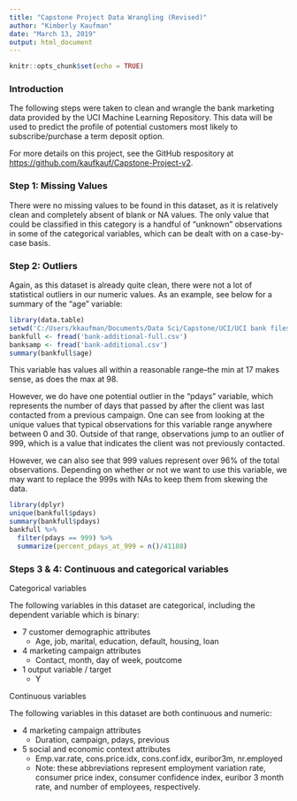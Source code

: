 ---
title: "Capstone Project Data Wrangling (Revised)"
author: "Kimberly Kaufman"
date: "March 13, 2019"
output: html_document
---

```{r setup, include=FALSE}
knitr::opts_chunk$set(echo = TRUE)
```

### Introduction

The following steps were taken to clean and wrangle the bank marketing data provided by the UCI Machine Learning Repository. This data will be used to predict the profile of potential customers most likely to subscribe/purchase a term deposit option.

For more details on this project, see the GitHub respository at <https://github.com/kaufkauf/Capstone-Project-v2>.


### Step 1: Missing Values

There were no missing values to be found in this dataset, as it is relatively clean and completely absent of blank or NA values.  The only value that could be classified in this category is a handful of "unknown" observations in some of the categorical variables, which can be dealt with on a case-by-case basis.


### Step 2: Outliers

Again, as this dataset is already quite clean, there were not a lot of statistical outliers in our numeric values.  As an example, see below for a summary of the "age" variable:

```{r code chunk #1, echo = FALSE, warning = FALSE, error = FALSE, message = FALSE}
library(data.table)
setwd('C:/Users/kkaufman/Documents/Data Sci/Capstone/UCI/UCI bank files/bank-additional')
bankfull <- fread('bank-additional-full.csv')
banksamp <- fread('bank-additional.csv')
summary(bankfull$age)

```

This variable has values all within a reasonable range--the min at 17 makes sense, as does the max at 98.

However, we do have one potential outlier in the "pdays" variable, which represents the number of days that passed by after the client was last contacted from a previous campaign. One can see from looking at the unique values that typical observations for this variable range anywhere between 0 and 30. Outside of that range, observations jump to an outlier of 999, which is a value that indicates the client was not previously contacted.

However, we can also see that 999 values represent over 96% of the total observations.  Depending on whether or not we want to use this variable, we may want to replace the 999s with NAs to keep them from skewing the data.


```{r code chunk #2, echo = FALSE, warning = FALSE, error = FALSE, message = FALSE}
library(dplyr)
unique(bankfull$pdays)
summary(bankfull$pdays)
bankfull %>%
  filter(pdays == 999) %>%
  summarize(percent_pdays_at_999 = n()/41188)

```


### Steps 3 & 4: Continuous and categorical variables

Categorical variables

The following variables in this dataset are categorical, including the dependent variable which is binary:
    
* 7 customer demographic attributes
    + Age, job, marital, education, default, housing, loan
* 4 marketing campaign attributes
    + Contact, month, day of week, poutcome
* 1 output variable / target
    + Y

Continuous variables

The following variables in this dataset are both continuous and numeric:    

* 4 marketing campaign attributes  
    + Duration, campaign, pdays, previous
* 5 social and economic context attributes
    + Emp.var.rate, cons.price.idx, cons.conf.idx, euribor3m, nr.employed
    + Note: these abbreviations represent employment variation rate, consumer price index, consumer confidence index, euribor 3 month rate, and number of employees, respectively. 
